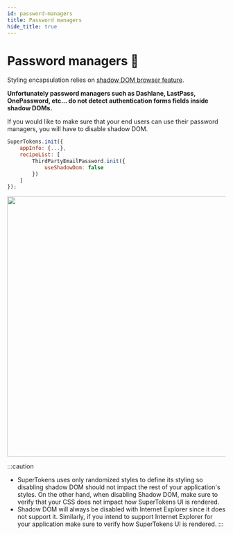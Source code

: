 ```yaml
---
id: password-managers
title: Password managers
hide_title: true
---
```



# Password managers 🔑


Styling encapsulation relies on <a href="https://developer.mozilla.org/en-US/docs/Web/Web_Components/Using_shadow_DOM" target="_blank" rel="noreferer noopener">shadow DOM browser feature</a>. 

**Unfortunately password managers such as Dashlane, LastPass, OnePassword, etc... do not detect authentication forms fields inside shadow DOMs.**

 If you would like to make sure that your end users can use their password managers, you will have to disable shadow DOM. 



<FrontendSDKTabs>
<TabItem value="reactjs">

```js
SuperTokens.init({
    appInfo: {...},
    recipeList: [
        ThirdPartyEmailPassword.init({
            useShadowDom: false
        })
    ]
});
```
</TabItem>
</FrontendSDKTabs>

<img width="600px" src="/img/emailpassword/password-manager.png" />


:::caution
- SuperTokens uses only randomized styles to define its styling so disabling shadow DOM  should not impact the rest of your application's styles. On the other hand, when disabling Shadow DOM, make sure to verify that your CSS does not impact how SuperTokens UI is rendered.
- Shadow DOM will always be disabled with Internet Explorer since it does not support it. Similarly, if you intend to support Internet Explorer for your application make sure to verify how SuperTokens UI is rendered.
:::
